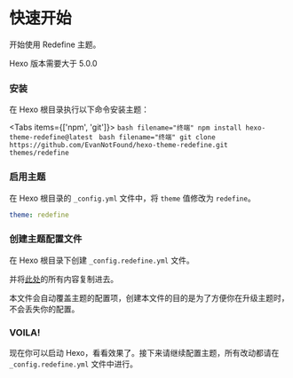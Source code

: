 

# 快速开始

开始使用 Redefine 主题。

<Callout type="info">
  Hexo 版本需要大于 5.0.0
</Callout>

<Steps>

### 安装

在 Hexo 根目录执行以下命令安装主题：


<Tabs items={['npm', 'git']}>
    <Tab>
        ```bash filename="终端"
        npm install hexo-theme-redefine@latest
        ```
    </Tab>
    <Tab>
        ```bash filename="终端"
        git clone https://github.com/EvanNotFound/hexo-theme-redefine.git themes/redefine
        ```
    </Tab>
</Tabs>

### 启用主题

在 Hexo 根目录的 `_config.yml` 文件中，将 `theme` 值修改为 `redefine`。

```yaml filename="_config.yml"
theme: redefine
```

### 创建主题配置文件

在 Hexo 根目录下创建 `_config.redefine.yml` 文件。

并将[此处](https://github.com/EvanNotFound/hexo-theme-redefine/blob/main/_config.yml)的所有内容复制进去。

本文件会自动覆盖主题的配置项，创建本文件的目的是为了方便你在升级主题时，不会丢失你的配置。

### VOILA!

现在你可以启动 Hexo，看看效果了。接下来请继续配置主题，所有改动都请在 `_config.redefine.yml` 文件中进行。

</Steps>

